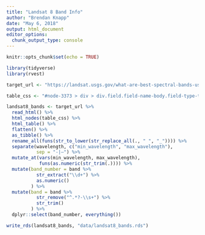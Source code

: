 ```yaml
---
title: "Landsat 8 Band Info"
author: "Brendan Knapp"
date: "May 6, 2018"
output: html_document
editor_options: 
  chunk_output_type: console
---
```


```r
knitr::opts_chunk$set(echo = TRUE)
```

```r
library(tidyverse)
library(rvest)
```

```r
target_url <- "https://landsat.usgs.gov/what-are-best-spectral-bands-use-my-study"

table_css <- "#node-3373 > div > div.field.field-name-body.field-type-text-with-summary.field-label-hidden > div > div > table:nth-child(5)"

landsat8_bands <- target_url %>%
  read_html() %>% 
  html_nodes(table_css) %>% 
  html_table() %>% 
  flatten() %>% 
  as_tibble() %>% 
  rename_all(funs(str_to_lower(str_replace_all(., " ", "_")))) %>% 
  separate(wavelength, c("min_wavelength", "max_wavelength"), 
           sep = "-|–") %>% 
  mutate_at(vars(min_wavelength, max_wavelength), 
            funs(as.numeric(str_trim(.)))) %>% 
  mutate(band_number = band %>% 
           str_extract("\\d+") %>% 
           as.numeric()
         ) %>% 
  mutate(band = band %>% 
           str_remove("^.*?-\\s+") %>% 
           str_trim()
         ) %>% 
  dplyr::select(band_number, everything())
```

```r
write_rds(landsat8_bands, "data/landsat8_bands.rds")
```



